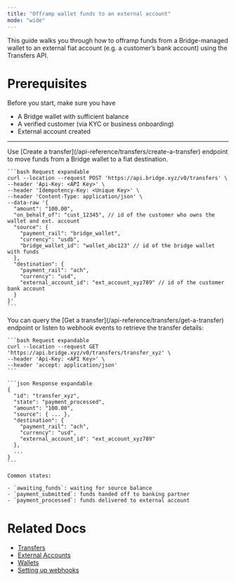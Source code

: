 ```yaml
---
title: "Offramp wallet funds to an external account"
mode: "wide"
---
```


This guide walks you through how to offramp funds from a Bridge-managed wallet to an external fiat account (e.g. a customer’s bank account) using the Transfers API.

# Prerequisites

Before you start, make sure you have

- A Bridge wallet with sufficient balance
- A verified customer (via KYC or business onboarding)
- External account created

---

<Steps>
  <Step title="Step 1: Create a transfer from a Bridge wallet to an external bank account" titleSize="h2">
    Use [Create a transfer](/api-reference/transfers/create-a-transfer) endpoint to move funds from a Bridge wallet to a fiat destination.

    ```bash Request expandable
    curl --location --request POST 'https://api.bridge.xyz/v0/transfers' \
    --header 'Api-Key: <API Key>' \
    --header 'Idempotency-Key: <Unique Key>' \
    --header 'Content-Type: application/json' \
    --data-raw '{
      "amount": "100.00",
      "on_behalf_of": "cust_12345", // id of the customer who owns the wallet and ext. account
      "source": {
        "payment_rail": "bridge_wallet",
        "currency": "usdb",
        "bridge_wallet_id": "wallet_abc123" // id of the bridge wallet with funds
      },
      "destination": {
        "payment_rail": "ach",
        "currency": "usd",
        "external_account_id": "ext_account_xyz789" // id of the customer bank account
      }
    }'
    ```
  </Step>
  <Step title="Step 2: Monitor transfer status" titleSize="h2">
    You can query the [Get a transfer](/api-reference/transfers/get-a-transfer) endpoint or listen to webhook events to retrieve the transfer details:

    ```bash Request expandable
    curl --location --request GET 'https://api.bridge.xyz/v0/transfers/transfer_xyz' \
    --header 'Api-Key: <API Key>' \
    --header 'accept: application/json'
    ```

    ```json Response expandable
    {
      "id": "transfer_xyz",
      "state": "payment_processed",
      "amount": "100.00",
      "source": { ... },
      "destination": {
        "payment_rail": "ach",
        "currency": "usd",
        "external_account_id": "ext_account_xyz789"
      },
      ...
    }
    ```

    Common states:

    - `awaiting_funds`: waiting for source balance
    - `payment_submitted`: funds handed off to banking partner
    - `payment_processed`: funds delivered to external account
  </Step>
</Steps>

# Related Docs

- [Transfers](/orchestration/transfer/transfer)
- [External Accounts](/api-concepts/external-accounts/bridge)
- [Wallets](/wallets/overview)
- [Setting up webhooks](/guides/getstarted/setupwebhooks)